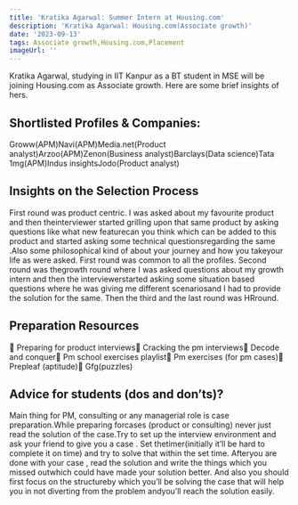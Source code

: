 ```yaml
---
title: 'Kratika Agarwal: Summer Intern at Housing.com'
description: 'Kratika Agarwal: Housing.com(Associate growth)'
date: '2023-09-13'
tags: Associate growth,Housing.com,Placement
imageUrl: ''
---
```


Kratika Agarwal, studying in IIT Kanpur as a BT  student in MSE  will be joining Housing.com as Associate growth. Here are some brief insights of hers.

## Shortlisted Profiles & Companies:
Groww(APM)Navi(APM)Media.net(Product analyst)Arzoo(APM)Zenon(Business analyst)Barclays(Data science)Tata 1mg(APM)Indus insightsJodo(Product analyst)

## Insights on the Selection Process
First round was product centric. I was asked about my favourite product and then theinterviewer started grilling upon that same product by asking questions like what new featurecan you think which can be added to this product and started asking some technical questionsregarding the same .Also some philosophical kind of about your journey and how you takeyour life as were asked. First round was common to all the profiles. Second round was thegrowth round where I was asked questions about my growth intern and then the interviewerstarted asking some situation based questions where he was giving me different scenariosand I had to provide the solution for the same. Then the third and the last round was HRround.

##  Preparation Resources
 Preparing for product interviews Cracking the pm interviews Decode and conquer Pm school exercises playlist Pm exercises (for pm cases) Prepleaf (aptitude) Gfg(puzzles)

## Advice for students (dos and don’ts)? 
Main thing for PM, consulting or any managerial role is case preparation.While preparing forcases (product or consulting) never just read the solution of the case.Try to set up the interview environment and ask your friend to give you a case . Set thetimer(initially it’ll be hard to complete it on time) and try to solve that within the set time. Afteryou are done with your case , read the solution and write the things which you missed outwhich could have made your solution better. And also you should first focus on the structureby which you’ll be solving the case that will help you in not diverting from the problem andyou’ll reach the solution easily.

